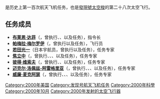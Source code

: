 {{noteTA
|G1=Aero
}}
{{Infobox spaceflight
| operator           = [[美国国家航空航天局|美国国家航空航天局]]
| name               = {{lang|en|STS-92}}
| insignia           = Sts-92-patch.svg
| spacecraft         = {{OV|103}}
| crew_size          = 7
| launch_site        = [[肯尼迪航天中心|肯尼迪航天中心]]<br />{{lang|en|LC 39A}}
| landing_site       = [[爱德华兹空军基地|爱德华兹空军基地]]<br />22号跑道
| launch_date        = 2000年10月11日<br />19:17:00（EDT）
| landing_date       = 2000年10月24日<br />16:59:47（EDT）
| mission_duration   = 12天21小时43分钟47秒
| launch_mass        = {{convert|115127|kg}}
| landing_mass       = {{convert|92741|kg}}
| payload_mass       = {{convert|9513|kg}}
| orbit_apoapsis     = 394千米
| orbit_periapsis    = 386千米
| apsis              = 地
| orbit_reference    = [[地心轨道|地心轨道]]
| orbit_regime       = [[近地轨道|近地轨道]]
| orbit_inclination  = 51.60°
| orbit_period       = 92.3分钟
| crew_photo         = STS-92_crew.jpg

| crew_photo_caption = 后排左起：焦立中、洛佩兹-阿雷格里亚、麦克阿瑟、维索夫、若田<br />前排左起：梅尔罗伊、达菲
| next_mission       = [[File:Sts-97-patch.svg|25px]] {{lang|en|[[STS-97|STS-97]]}}
| programme          = [[美國太空梭計劃|美國太空梭計劃]]
| previous_mission   = [[File:Sts-106-patch.png|25px]] {{lang|en|[[STS-106|STS-106]]}}
|}}

'''{{lang|en|STS-92}}'''是历史上第一百次航天飞机任务，也是[[發現號太空梭|發現號太空梭]]的第二十八次太空飞行。

== 任务成员 ==
* '''[[布莱恩·达菲|布莱恩·达菲]]'''（{{lang|en|Brian Duffy}}，曾执行{{lang|en|[[STS-45|STS-45]]}}、{{lang|en|[[STS-57|STS-57]]}}、{{lang|en|[[STS-72|STS-72]]}}以及{{lang|en|STS-92}}任务），指令长
* '''[[帕梅拉·梅尔罗伊|帕梅拉·梅尔罗伊]]'''（{{lang|en|Pamela Melroy}}，曾执行{{lang|en|STS-92}}以及{{lang|en|[[STS-112|STS-112]]}}任务），飞行员
* '''[[若田光一|若田光一]]'''（日本宇航员，曾执行{{lang|en|[[STS-72|STS-72]]}}以及{{lang|en|STS-92}}任务），任务专家
* '''[[焦立中|焦立中]]'''（{{lang|en|Leroy Chiao}}，曾执行{{lang|en|[[STS-65|STS-65]]}}、{{lang|en|[[STS-72|STS-72]]}}、{{lang|en|STS-92}}、{{lang|en|[[联盟TMA-5号|联盟TMA-5号]]}}以及{{lang|en|[[远征10号|远征10号]]}}任务），任务专家
* '''[[彼得·维索夫|彼得·维索夫]]'''（{{lang|en|Peter J. Wisoff}}，曾执行{{lang|en|[[STS-57|STS-57]]}}、{{lang|en|[[STS-68|STS-68]]}}、{{lang|en|[[STS-81|STS-81]]}}以及{{lang|en|STS-92}}任务），任务专家
* '''[[迈克尔·洛佩兹-阿雷格里亚|迈克尔·洛佩兹-阿雷格里亚]]'''（{{lang|en|Michael E. Lopez-Alegria}}，曾执行{{lang|en|[[STS-73|STS-73]]}}、{{lang|en|STS-92}}、{{lang|en|[[STS-113|STS-113]]}}、{{lang|en|[[联盟_TMA-9|联盟 TMA-9]]}}以及{{lang|en|[[远征14号|远征14号]]}}任务），任务专家
* '''[[威廉·麦克阿瑟|威廉·麦克阿瑟]]'''（{{lang|en|William S. McArthur}}，曾执行{{lang|en|[[STS-58|STS-58]]}}、{{lang|en|[[STS-74|STS-74]]}}、{{lang|en|STS-92}}、{{lang|en|[[联盟TMA-7号|联盟TMA-7号]]}}以及{{lang|en|[[远征12号|远征12号]]}}任务），任务专家

{{发现号航天飞机}}

[[Category:2000年美国|Category:2000年美国]]
[[Category:发现号航天飞机任务|Category:发现号航天飞机任务]]
[[Category:2000年科學|Category:2000年科學]]
[[Category:2000年10月|Category:2000年10月]]
[[Category:2000年发射的太空飞行器|Category:2000年发射的太空飞行器]]